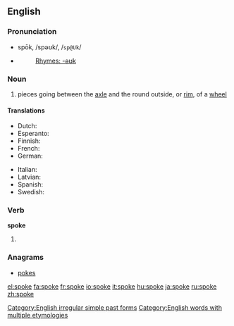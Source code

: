 ==English==

{{rank|idea|reached|appeared|461|spoke|strange|force|character}}

===Pronunciation===
*spōk, /spəʊk/, /<tt>sp@Uk</tt>/
*{{audio|en-us-spoke.ogg|Audio (US)}}
*:[[Rhymes:English:-əʊk|Rhymes: -əʊk]]

===Noun===
{{wikipedia}}
{{en-noun}}

# pieces going between the [[axle]] and the round outside, or [[rim]], of a [[wheel]]

====Translations====
{{trans-top|part of a wheel}}
*Dutch: {{t|nl|spaak|mf}}
*Esperanto: {{t|eo|spoko}}
*Finnish: {{t|fi|pinna}}
*French: {{t|fr|rayon|m}}
*German: {{t|de|Speiche}}
{{trans-mid}}
*Italian: {{t|it|raggio}}
*Latvian: {{t|lv|spieķis|m}}
*Spanish: {{t|es|rayo|m}}
*Swedish: {{t|sv|eker}}
{{trans-bottom}}

===Verb===
'''spoke'''
# {{simple past of|''[[speak]]''}}
<!--these belong on the page for "speak"
====Translations====
*Dutch: [[sprak]], [[spraken]]
*Finnish: [[puhui]]
*Hebrew: [[דיבר]] (diber)-->
===Anagrams===
*[[pokes]]

[[Category:English irregular simple past forms]]
[[Category:English words with multiple etymologies]]

[[el:spoke]]
[[fa:spoke]]
[[fr:spoke]]
[[io:spoke]]
[[it:spoke]]
[[hu:spoke]]
[[ja:spoke]]
[[ru:spoke]]
[[zh:spoke]]